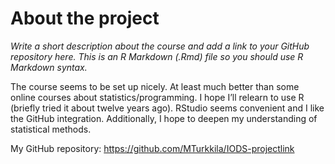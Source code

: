 
# About the project

*Write a short description about the course and add a link to your GitHub repository here. This is an R Markdown (.Rmd) file so you should use R Markdown syntax.*

The course seems to be set up nicely. At least much better than some online courses about statistics/programming. I hope I'll relearn to use R (briefly tried it about twelve years ago). RStudio seems convenient and I like the GitHub integration. Additionally, I hope to deepen my understanding of statistical methods.

My GitHub repository: [https://github.com/MTurkkila/IODS-projectlink](https://github.com/MTurkkila/IODS-project) 



